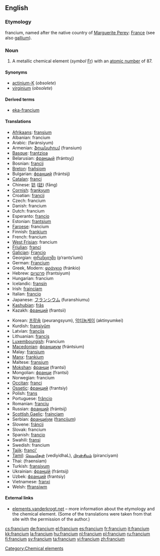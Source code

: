 {{see|Francium}}
==English==
{{elements|Fr|radon|Rn|radium|Ra}}

{{wikipedia}}

===Etymology===
{{NL.}} francium, named after the native country of [[:w:Marguerite Perey|Marguerite Perey]]: [[France]] (see also [[gallium]]).

===Noun===
{{en-noun|-}}

# A metallic chemical element (''symbol'' [[Fr]]) with an [[atomic number]] of 87.

====Synonyms====
* [[actinium-K]] (''obsolete'')
* [[virginium]] (''obsolete'')

====Derived terms====
* [[eka-francium]]

====Translations====
{{top}}
* [[Afrikaans]]: [[fransium]]
* Albanian: francium
* Arabic: {{Arab|[[فرنسيوم]]}} (faránsiyum) {{m}}
* Armenian: [[ֆրանսիում]] (fransium)
* [[Basque]]: [[frantzioa]]
* Belarusian: [[францый]] (frántsyj) {{m}}
* Bosnian: [[francij]]
* [[Breton]]: [[frañsiom]]
* Bulgarian: [[франций]] (frántsij) {{m}}
* [[Catalan]]: [[franci]] {{m}}
* Chinese: [[钫]] ([[鍅]]) (fāng)
* [[Cornish]]: [[frankyum]]
* Croatian: [[francij]]
* Czech: francium
* Danish: francium
* Dutch: francium {{n}}
* Esperanto: [[francio]]
* Estonian: [[frantsium]]
* [[Faroese]]: francium
* Finnish: [[frankium]]
* French: francium {{m}}
* [[West Frisian]]: francium {{n}}
* [[Friulian]]: [[franci]]
* [[Galician]]: [[Francio]]
* Georgian: [[ფრანციუმი]] (p‘rants‘iumi)
* German: [[Francium]] {{n}}
* Greek, Modern: [[φράγκιο]] (fránkio) {{n}}
* Hebrew: [[פרנציום]] (frantsiyum)
* Hungarian: francium
* Icelandic: [[fransín]]
* Irish: [[frainciam]]
* Italian: [[francio]] {{m}}
* Japanese: [[フランシウム]] (furanshiumu)
* [[Kashubian]]: [[frãs]]
* Kazakh: [[франций]] (frantsii)
{{mid}}
* Korean: [[프랑슘]] (peurangsyum), [[악티늄케이]] (aktinyumkei)
* Kurdish: [[fransiyûm]]
* Latvian: [[francijs]]
* Lithuanian: [[francis]]
* [[Luxembourgish]]: Francium {{n}}
* [[Macedonian]]: [[франциум]] (frántsium) {{m}}
* Malay: [[fransium]]
* [[Manx]]: [[frankium]]
* Maltese: [[fransjum]]
* [[Mokshan]]: [[франци]] (frantsi)
* Mongolian: [[франци]] (frantsi)
* Norwegian: francium
* [[Occitan]]: [[franci]]
* [[Ossetic]]: [[франций]] (frantsiy)
* Polish: [[frans]] {{m}}
* Portuguese: [[frâncio]] {{m}}
* Romanian: [[franciu]] {{n}}
* Russian: [[франций]] (frántsij) {{m}}
* [[Scottish Gaelic]]: [[frainciam]]
* Serbian: [[францијум]] ([[francijum]]) {{m}}
* Slovene: [[fráncij]]
* Slovak: francium
* Spanish: [[francio]] {{m}}
* Swahili: [[fransi]]
* Swedish: francium
* [[Tajik]]: [[franci']]
* [[Tamil]]: [[வெடியிதள்]] (vediyidhaL), [[பிரன்சியம்]] (piranciyam)
* Thai: {{Thai|[[แฟรนเซียม]]}} (fraensiam)
* Turkish: [[fransiyum]]
* Ukrainian: [[францій]] (frántsij) {{m}}
* Uzbek: [[франций]] (frantsiy)
* Vietnamese: [[franxi]]
* Welsh: [[ffransiwm]]
{{bottom}}

====External links====
* [http://elements.vanderkrogt.net/elem/fr.html elements.vanderkrogt.net] – more information about the etymology and the chemical element. (Some of the translations were taken from that site with the permission of the author.)

[[Category:Chemical elements]]

[[cs:francium]]
[[de:francium]]
[[el:francium]]
[[es:francium]]
[[fr:francium]]
[[it:francium]]
[[kk:francium]]
[[la:francium]]
[[hu:francium]]
[[nl:francium]]
[[pl:francium]]
[[ru:francium]]
[[fi:francium]]
[[sv:francium]]
[[ta:francium]]
[[vi:francium]]
[[zh:francium]]